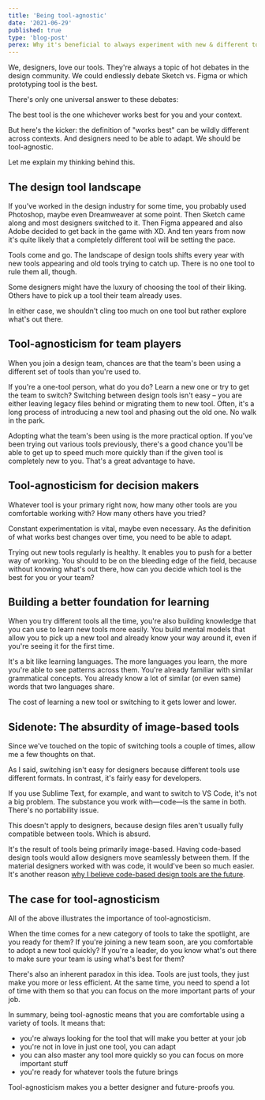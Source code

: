 ```yaml
---
title: 'Being tool-agnostic'
date: '2021-06-29'
published: true
type: 'blog-post'
perex: Why it's beneficial to always experiment with new & different tools
---
```


We, designers, love our tools. They're always a topic of hot debates in the design community. We could endlessly debate Sketch vs. Figma or which prototyping tool is the best.

There's only one universal answer to these debates:

The best tool is the one whichever works best for you and your context.

But here's the kicker: the definition of "works best" can be wildly different across contexts. And designers need to be able to adapt. We should be tool-agnostic.

Let me explain my thinking behind this.

## The design tool landscape

If you've worked in the design industry for some time, you probably used Photoshop, maybe even Dreamweaver at some point. Then Sketch came along and most designers switched to it. Then Figma appeared and also Adobe decided to get back in the game with XD. And ten years from now it's quite likely that a completely different tool will be setting the pace.

Tools come and go. The landscape of design tools shifts every year with new tools appearing and old tools trying to catch up. There is no one tool to rule them all, though.

Some designers might have the luxury of choosing the tool of their liking. Others have to pick up a tool their team already uses.

In either case, we shouldn't cling too much on one tool but rather explore what's out there.

## Tool-agnosticism for team players

When you join a design team, chances are that the team's been using a different set of tools than you're used to.

If you're a one-tool person, what do you do? Learn a new one or try to get the team to switch? Switching between design tools isn't easy – you are either leaving legacy files behind or migrating them to new tool. Often, it's a long process of introducing a new tool and phasing out the old one. No walk in the park.

Adopting what the team's been using is the more practical option. If you've been trying out various tools previously, there's a good chance you'll be able to get up to speed much more quickly than if the given tool is completely new to you. That's a great advantage to have.

## Tool-agnosticism for decision makers

Whatever tool is your primary right now, how many other tools are you comfortable working with? How many others have you tried?

Constant experimentation is vital, maybe even necessary. As the definition of what works best changes over time, you need to be able to adapt.

Trying out new tools regularly is healthy. It enables you to push for a better way of working. You should to be on the bleeding edge of the field, because without knowing what's out there, how can you decide which tool is the best for you or your team?

## Building a better foundation for learning

When you try different tools all the time, you're also building knowledge that you can use to learn new tools more easily. You build mental models that allow you to pick up a new tool and already know your way around it, even if you're seeing it for the first time.

It's a bit like learning languages. The more languages you learn, the more you're able to see patterns across them. You're already familiar with similar grammatical concepts. You already know a lot of similar (or even same) words that two languages share.

The cost of learning a new tool or switching to it gets lower and lower.

## Sidenote: The absurdity of image-based tools

Since we've touched on the topic of switching tools a couple of times, allow me a few thoughts on that.

As I said, switching isn't easy for designers because different tools use different formats. In contrast, it's fairly easy for developers.

If you use Sublime Text, for example, and want to switch to VS Code, it's not a big problem. The substance you work with—code—is the same in both. There's no portability issue.

This doesn't apply to designers, because design files aren't usually fully compatible between tools. Which is absurd.

It's the result of tools being primarily image-based. Having code-based design tools would allow designers move seamlessly between them. If the material designers worked with was code, it would've been so much easier. It's another reason [why I believe code-based design tools are the future](https://www.amran.cz/writing/2020/why-im-learning-to-code/).

## The case for tool-agnosticism

All of the above illustrates the importance of tool-agnosticism.

When the time comes for a new category of tools to take the spotlight, are you ready for them? If you're joining a new team soon, are you comfortable to adopt a new tool quickly? If you're a leader, do you know what's out there to make sure your team is using what's best for them?

There's also an inherent paradox in this idea. Tools are just tools, they just make you more or less efficient. At the same time, you need to spend a lot of time with them so that you can focus on the more important parts of your job.

In summary, being tool-agnostic means that you are comfortable using a variety of tools. It means that:

- you're always looking for the tool that will make you better at your job
- you're not in love in just one tool, you can adapt
- you can also master any tool more quickly so you can focus on more important stuff
- you're ready for whatever tools the future brings

Tool-agnosticism makes you a better designer and future-proofs you.
